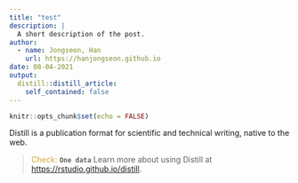 ```yaml
---
title: "test"
description: |
  A short description of the post.
author:
  - name: Jongseon, Han
    url: https://hanjongseon.github.io
date: 08-04-2021
output:
  distill::distill_article:
    self_contained: false
---
```



```r
knitr::opts_chunk$set(echo = FALSE)
```

Distill is a publication format for scientific and technical writing, native to the web.

> <font color='#ccaa33'>Check:</font> **`One data`**
Learn more about using Distill at <https://rstudio.github.io/distill>.



